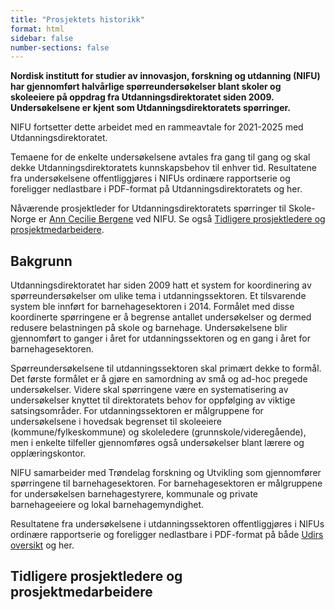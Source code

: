 ```yaml
---
title: "Prosjektets historikk"
format: html
sidebar: false
number-sections: false
---
```


**Nordisk institutt for studier av innovasjon, forskning og utdanning (NIFU) har gjennomført halvårlige spørreundersøkelser blant skoler og skoleeiere på oppdrag fra Utdanningsdirektoratet siden 2009. Undersøkelsene er kjent som Utdanningsdirektoratets spørringer.**

NIFU fortsetter dette arbeidet med en rammeavtale for 2021-2025 med Utdanningsdirektoratet.

Temaene for de enkelte undersøkelsene avtales fra gang til gang og skal dekke Utdanningsdirektoratets kunnskapsbehov til enhver tid. Resultatene fra undersøkelsene offentliggjøres i NIFUs ordinære rapportserie og foreligger nedlastbare i PDF-format på Utdanningsdirektoratets og her.

Nåværende prosjektleder for Utdanningsdirektoratets spørringer til Skole-Norge er [Ann Cecilie Bergene](https://www.nifu.no/employees/ann-cecilie-bergene/) ved NIFU. Se også [Tidligere prosjektledere og prosjektmedarbeidere](#tidligere-prosjektledere-og-prosjektmedarbeidere).

## Bakgrunn

Utdanningsdirektoratet har siden 2009 hatt et system for koordinering av spørreundersøkelser om ulike tema i utdanningssektoren. Et tilsvarende system ble innført for barnehagesektoren i 2014. Formålet med disse koordinerte spørringene er å begrense antallet undersøkelser og dermed redusere belastningen på skole og barnehage. Undersøkelsene blir gjennomført to ganger i året for utdanningssektoren og en gang i året for barnehagesektoren.

Spørreundersøkelsene til utdanningssektoren skal primært dekke to formål. Det første formålet er å gjøre en samordning av små og ad-hoc pregede undersøkelser. Videre skal spørringene være en systematisering av undersøkelser knyttet til direktoratets behov for oppfølging av viktige satsingsområder. For utdanningssektoren er målgruppene for undersøkelsene i hovedsak begrenset til skoleeiere (kommune/fylkeskommune) og skoleledere (grunnskole/videregående), men i enkelte tilfeller gjennomføres også undersøkelser blant lærere og opplæringskontor.

NIFU samarbeider med Trøndelag forskning og Utvikling som gjennomfører spørringene til barnehagesektoren. For barnehagesektoren er målgruppene for undersøkelsen barnehagestyrere, kommunale og private barnehageeiere og lokal barnehagemyndighet.

Resultatene fra undersøkelsene i utdanningssektoren offentliggjøres i NIFUs ordinære rapportserie og foreligger nedlastbare i PDF-format på både [Udirs oversikt](https://www.udir.no/tall-og-forskning/publikasjoner/funn-fra-sporsmal-til-skole-norge/) og her.

## Tidligere prosjektledere og prosjektmedarbeidere {#tidligere-prosjektledere-og-prosjektmedarbeidere}

<!-- (skrape alle forfatterne fra tidligere rapporter, og slå de sammen for å finne perioder) -->
